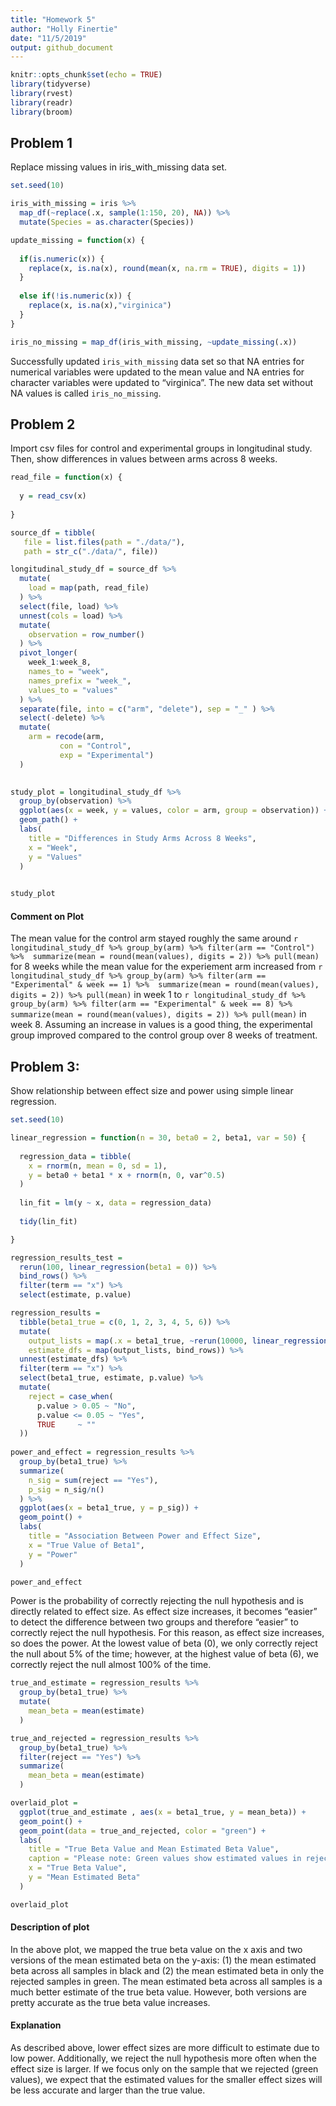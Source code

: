 ```yaml
---
title: "Homework 5"
author: "Holly Finertie"
date: "11/5/2019"
output: github_document
---
```


```r
knitr::opts_chunk$set(echo = TRUE)
library(tidyverse)
library(rvest)
library(readr)
library(broom)
```

## Problem 1

Replace missing values in iris_with_missing data set. 

```r
set.seed(10)

iris_with_missing = iris %>% 
  map_df(~replace(.x, sample(1:150, 20), NA)) %>%
  mutate(Species = as.character(Species))

update_missing = function(x) {
  
  if(is.numeric(x)) {
    replace(x, is.na(x), round(mean(x, na.rm = TRUE), digits = 1))
  }
  
  else if(!is.numeric(x)) {
    replace(x, is.na(x),"virginica")
  }
}

iris_no_missing = map_df(iris_with_missing, ~update_missing(.x))
```

Successfully updated `iris_with_missing` data set so that NA entries for numerical variables were updated to the mean value and NA entries for character variables were updated to "virginica". The new data set without NA values is called `iris_no_missing`.

## Problem 2

Import csv files for control and experimental groups in longitudinal study. Then, show differences in values between arms across 8 weeks. 

```r
read_file = function(x) {
  
  y = read_csv(x)
  
}

source_df = tibble(
   file = list.files(path = "./data/"), 
   path = str_c("./data/", file))

longitudinal_study_df = source_df %>% 
  mutate(
    load = map(path, read_file)
  ) %>% 
  select(file, load) %>% 
  unnest(cols = load) %>% 
  mutate(
    observation = row_number()
  ) %>% 
  pivot_longer(
    week_1:week_8, 
    names_to = "week",
    names_prefix = "week_", 
    values_to = "values"
  ) %>% 
  separate(file, into = c("arm", "delete"), sep = "_" ) %>% 
  select(-delete) %>% 
  mutate(
    arm = recode(arm, 
           con = "Control", 
           exp = "Experimental")
  )
 

study_plot = longitudinal_study_df %>% 
  group_by(observation) %>% 
  ggplot(aes(x = week, y = values, color = arm, group = observation)) + 
  geom_path() +
  labs(
    title = "Differences in Study Arms Across 8 Weeks",
    x = "Week",
    y = "Values"
  ) 
  

study_plot
```

#### Comment on Plot

The mean value for the control arm stayed roughly the same around `r longitudinal_study_df %>% group_by(arm) %>% filter(arm == "Control") %>%  summarize(mean = round(mean(values), digits = 2)) %>% pull(mean)` for 8 weeks while the mean value for the experiement arm increased from `r longitudinal_study_df %>% group_by(arm) %>% filter(arm == "Experimental" & week == 1) %>%  summarize(mean = round(mean(values), digits = 2)) %>% pull(mean)` in week 1 to `r longitudinal_study_df %>% group_by(arm) %>% filter(arm == "Experimental" & week == 8) %>%  summarize(mean = round(mean(values), digits = 2)) %>% pull(mean)` in week 8. Assuming an increase in values is a good thing, the experimental group improved compared to the control group over 8 weeks of treatment. 

## Problem 3: 

Show relationship between effect size and power using simple linear regression. 

```r
set.seed(10)

linear_regression = function(n = 30, beta0 = 2, beta1, var = 50) {
  
  regression_data = tibble(
    x = rnorm(n, mean = 0, sd = 1),
    y = beta0 + beta1 * x + rnorm(n, 0, var^0.5)
  )
  
  lin_fit = lm(y ~ x, data = regression_data)
  
  tidy(lin_fit)

}

regression_results_test = 
  rerun(100, linear_regression(beta1 = 0)) %>% 
  bind_rows() %>% 
  filter(term == "x") %>% 
  select(estimate, p.value)

regression_results = 
  tibble(beta1_true = c(0, 1, 2, 3, 4, 5, 6)) %>% 
  mutate(
    output_lists = map(.x = beta1_true, ~rerun(10000, linear_regression(beta1 = .x))),
    estimate_dfs = map(output_lists, bind_rows)) %>% 
  unnest(estimate_dfs) %>% 
  filter(term == "x") %>% 
  select(beta1_true, estimate, p.value) %>% 
  mutate(
    reject = case_when(
      p.value > 0.05 ~ "No",
      p.value <= 0.05 ~ "Yes",
      TRUE     ~ ""
  ))
  
power_and_effect = regression_results %>% 
  group_by(beta1_true) %>% 
  summarize(
    n_sig = sum(reject == "Yes"), 
    p_sig = n_sig/n()
  ) %>% 
  ggplot(aes(x = beta1_true, y = p_sig)) + 
  geom_point() +
  labs(
    title = "Association Between Power and Effect Size", 
    x = "True Value of Beta1", 
    y = "Power"
  )

power_and_effect

```


Power is the probability of correctly rejecting the null hypothesis and is directly related to effect size. As effect size increases, it becomes "easier" to detect the difference between two groups and therefore "easier" to correctly reject the null hypothesis. For this reason, as effect size increases, so does the power. At the lowest value of beta (0), we only correctly reject the null about 5% of the time; however, at the highest value of beta (6), we correctly reject the null almost 100% of the time.


```r
true_and_estimate = regression_results %>% 
  group_by(beta1_true) %>% 
  mutate(
    mean_beta = mean(estimate)
  ) 

true_and_rejected = regression_results %>% 
  group_by(beta1_true) %>% 
  filter(reject == "Yes") %>% 
  summarize(
    mean_beta = mean(estimate)
  ) 

overlaid_plot = 
  ggplot(true_and_estimate , aes(x = beta1_true, y = mean_beta)) + 
  geom_point() +
  geom_point(data = true_and_rejected, color = "green") + 
  labs(
    title = "True Beta Value and Mean Estimated Beta Value", 
    caption = "Please note: Green values show estimated values in rejected samples and black is all samples",
    x = "True Beta Value", 
    y = "Mean Estimated Beta"
  )

overlaid_plot

```

#### Description of plot  
In the above plot, we mapped the true beta value on the x axis and two versions of the mean estimated beta on the y-axis: (1) the mean estimated beta across all samples in black and (2) the mean estimated beta in only the rejected samples in green. The mean estimated beta across all samples is a much better estimate of the true beta value. However, both versions are pretty accurate as the true beta value increases.  

#### Explanation  
As described above, lower effect sizes are more difficult to estimate due to low power. Additionally, we reject the null hypothesis more often when the effect size is larger. If we focus only on the sample that we rejected (green values), we expect that the estimated values for the smaller effect sizes will be less accurate and larger than the true value. 



